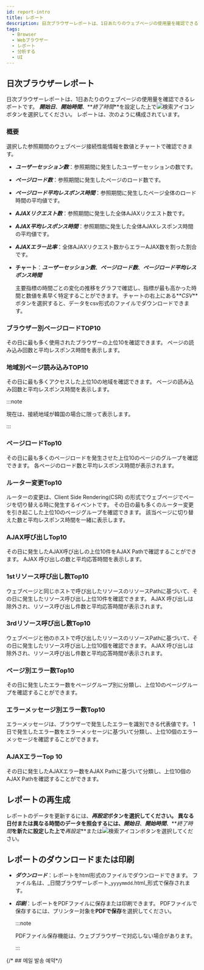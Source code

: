 ```yaml
---
id: report-intro
title: レポート
description: 日次ブラウザーレポートは、1日あたりのウェブページの使用量を確認できるレポートです。
tags:
  - Browser
  - Webブラウザー
  - レポート
  - 分析する
  - UI
---
```



<Reportintrodesc />

## 日次ブラウザーレポート

日次ブラウザーレポートは、1日あたりのウェブページの使用量を確認できるレポートです。 **_開始日_**、**_開始時間_**、**_終了時間_**を設定した上で![検索アイコン](/img/ico-btn-search.png)ボタンを選択してください。 レポートは、次のように構成されています。

### 概要

選択した参照期間のウェブページ接続性能情報を数値とチャートで確認できます。

<ImgLang img='browser-report-summary.png' desc='概要' />

- **_ユーザーセッション数_**：参照期間に発生したユーザーセッションの数です。

- **_ページロード数_**：参照期間に発生したページのロード数です。

- **_ページロード平均レスポンス時間_**：参照期間に発生したページ全体のロード時間の平均値です。

- **_AJAXリクエスト数_**：参照期間に発生した全体AJAXリクエスト数です。

- **_AJAX平均レスポンス時間_**：参照期間に発生した全体AJAXレスポンス時間の平均値です。

- **_AJAXエラー比率_**：全体AJAXリクエスト数からエラーAJAX数を割った割合です。

- **チャート**：**_ユーザーセッション数_**、**_ページロード数_**、**_ページロード平均レスポンス時間_**

  主要指標の時間ごとの変化の推移をグラフで確認し、指標が最も高かった時間と数値を素早く特定することができます。 チャートの右上にある**_CSV_**ボタンを選択すると、データをcsv形式のファイルでダウンロードできます。

### ブラウザー別ページロードTOP10

その日に最も多く使用されたブラウザーの上位10を確認できます。 ページの読み込み回数と平均レスポンス時間を表示します。

### 地域別ページ読み込みTOP10

その日に最も多くアクセスした上位10の地域を確認できます。 ページの読み込み回数と平均レスポンス時間を表示します。

:::note

現在は、接続地域が韓国の場合に限って表示します。

:::

### ページロードTop10

その日に最も多くのページロードを発生させた上位10のページのグループを確認できます。 各ページのロード数と平均レスポンス時間が表示されます。

### ルーター変更Top10

ルーターの変更は、Client Side Rendering(CSR) の形式でウェブページでページを切り替える時に発生するイベントです。 その日の最も多くのルーター変更を引き起こした上位10のページグループを確認できます。 該当ページに切り替えた数と平均レスポンス時間を一緒に表示します。

### AJAX呼び出しTop10

その日に発生したAJAX呼び出しの上位10件をAJAX Pathで確認することができます。 AJAX 呼び出しの数と平均応答時間を表示します。

### 1stリソース呼び出し数Top10

ウェブページと同じホストで呼び出したリソースのリソースPathに基づいて、その日に発生したリソース呼び出し上位10件を確認できます。 AJAX 呼び出しは除外され、リソース呼び出し件数と平均応答時間が表示されます。

### 3rdリソース呼び出し数Top10

ウェブページと他のホストで呼び出したリソースのリソースPathに基づいて、その日に発生したリソース呼び出し上位10個を確認できます。 AJAX 呼び出しは除外され、リソース呼び出し件数と平均応答時間が表示されます。

### ページ別エラー数Top10

その日に発生したエラー数をページグループ別に分類し、上位10のページグループを確認することができます。

### エラーメッセージ別エラー数Top10

エラーメッセージは、ブラウザーで発生したエラーを識別できる代表値です。 1日で発生したエラー数をエラーメッセージに基づいて分類し、上位10個のエラーメッセージを確認することができます。

### AJAXエラーTop 10

その日に発生したAJAXエラー数をAJAX Pathに基づいて分類し、上位10個のAJAX Pathを確認することができます。

## レポートの再生成

レポートのデータを更新するには、**_再設定_**ボタンを選択してください。 異なる日付または異なる時間のデータを照会するには、**_開始日_**、**_開始時間_**、**_終了時間_**を新たに設定した上で**_再設定_**または![検索アイコン](/img/ico-btn-search.png)ボタンを選択してください。

## レポートのダウンロードまたは印刷

- **_ダウンロード_**：レポートをhtml形式のファイルでダウンロードできます。 ファイル名は、_日間ブラウザーレポート\_`yyyymmdd`.html_形式で保存されます。

- **_印刷_**：レポートをPDFファイルに保存または印刷できます。 PDFファイルで保存するには、プリンター対象を**PDFで保存**を選択してください。

  :::note

  PDFファイル保存機能は、ウェブブラウザーで対応しない場合があります。

  :::

{/* ## 메일 발송 예약*/}


<Reportintromailschedule /> 
